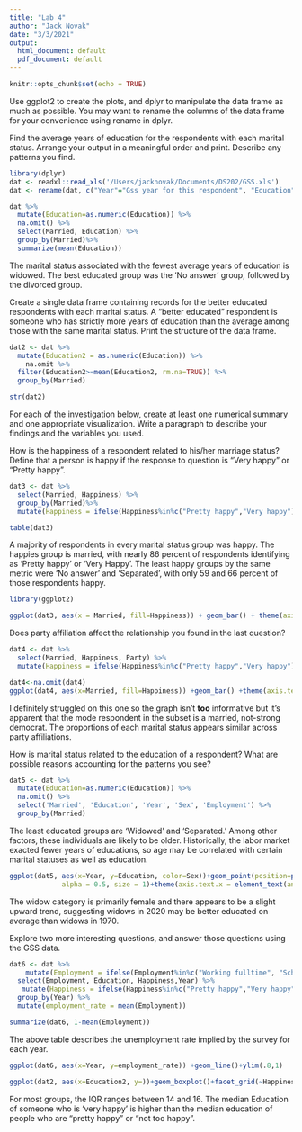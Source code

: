 ```yaml
---
title: "Lab 4"
author: "Jack Novak"
date: "3/3/2021"
output:
  html_document: default
  pdf_document: default
---
```


```r
knitr::opts_chunk$set(echo = TRUE)
```


Use ggplot2 to create the plots, and dplyr to manipulate the data frame as much as possible. You may want to rename the columns of the data frame for your convenience using rename in dplyr.

Find the average years of education for the respondents with each marital status. Arrange your output in a meaningful order and print. Describe any patterns you find.

```r
library(dplyr)
dat <- readxl::read_xls('/Users/jacknovak/Documents/DS202/GSS.xls')
dat <- rename(dat, c("Year"="Gss year for this respondent", "Education"="Highest year of school completed", "Married"="Marital status","Sex"="Respondents sex","Party"="Political party affiliation", "Happiness"="General happiness", "Employment"="Labor force status"))

dat %>%
  mutate(Education=as.numeric(Education)) %>%
  na.omit() %>%
  select(Married, Education) %>%
  group_by(Married)%>%
  summarize(mean(Education))

```

The marital status associated with the fewest average years of education is widowed. The best educated group was the 'No answer' group, followed by the divorced group.


Create a single data frame containing records for the better educated respondents with each marital status. A “better educated” respondent is someone who has strictly more years of education than the average among those with the same marital status. Print the structure of the data frame.

```r
dat2 <- dat %>%
  mutate(Education2 = as.numeric(Education)) %>%
    na.omit %>% 
  filter(Education2>=mean(Education2, rm.na=TRUE)) %>%
  group_by(Married)

str(dat2)
```

For each of the investigation below, create at least one numerical summary and one appropriate visualization. Write a paragraph to describe your findings and the variables you used.

How is the happiness of a respondent related to his/her marriage status? Define that a person is happy if the response to question is “Very happy” or “Pretty happy”.

```r

dat3 <- dat %>%
  select(Married, Happiness) %>%
  group_by(Married)%>%
  mutate(Happiness = ifelse(Happiness%in%c("Pretty happy","Very happy"),'Happy','Not Happy'))

table(dat3)

```

A majority of respondents in every marital status group was happy. The happies group is married, with nearly 86 percent of respondents identifying as 'Pretty happy' or 'Very Happy'. The least happy groups by the same metric were 'No answer' and 'Separated', with only 59 and 66 percent of those respondents happy.

```r
library(ggplot2)

ggplot(dat3, aes(x = Married, fill=Happiness)) + geom_bar() + theme(axis.text.x = element_text(angle = 45, hjust = 1)) + labs(x = "\n Marriage Status", y = "Frequency\n", title = "\n Happiness by Marriage Status \n")

```


Does party affiliation affect the relationship you found in the last question?

```r
dat4 <- dat %>%
  select(Married, Happiness, Party) %>%
  mutate(Happiness = ifelse(Happiness%in%c("Pretty happy","Very happy"),"Happy","Not Happy"))
```

```r
dat4<-na.omit(dat4)
ggplot(dat4, aes(x=Married, fill=Happiness)) +geom_bar() +theme(axis.text.x = element_text(angle = 45, hjust = 1)) +facet_wrap(~Party)

```
I definitely struggled on this one so the graph isn't **too** informative but it's apparent that the mode respondent in the subset is a married, not-strong democrat. The proportions of each marital status appears similar across party affiliations.


How is marital status related to the education of a respondent? What are possible reasons accounting for the patterns you see?

```r
dat5 <- dat %>%
  mutate(Education=as.numeric(Education)) %>%
  na.omit() %>%
  select('Married', 'Education', 'Year', 'Sex', 'Employment') %>%
  group_by(Married)
```

The least educated groups are 'Widowed' and 'Separated.' Among other factors, these individuals are likely to be older. Historically, the labor market exacted fewer years of educations, so age may be correlated with certain marital statuses as well as education.

```r
ggplot(dat5, aes(x=Year, y=Education, color=Sex))+geom_point(position=position_jitter(h=0.1, w=0.1),
             alpha = 0.5, size = 1)+theme(axis.text.x = element_text(angle = 90, hjust = 1))+facet_wrap(~Married)
```
The widow category is primarily female and there appears to be a slight upward trend, suggesting widows in 2020 may be better educated on average than widows in 1970.

Explore two more interesting questions, and answer those questions using the GSS data.

```r
dat6 <- dat %>%
    mutate(Employment = ifelse(Employment%in%c("Working fulltime", "School","Keeping house", "Retired","Working parttime"),1,0)) %>%
  select(Employment, Education, Happiness,Year) %>%
   mutate(Happiness = ifelse(Happiness%in%c("Pretty happy","Very happy"),'Happy','Not Happy')) %>%
  group_by(Year) %>%
  mutate(employment_rate = mean(Employment))

summarize(dat6, 1-mean(Employment))
```
The above table describes the unemployment rate implied by the survey for each year.

```r
ggplot(dat6, aes(x=Year, y=employment_rate)) +geom_line()+ylim(.8,1)
```

```r
ggplot(dat2, aes(x=Education2, y=))+geom_boxplot()+facet_grid(~Happiness)
```
For most groups, the IQR ranges between 14 and 16. The median Education of someone who is 'very happy' is higher than the median education of people who are "pretty happy" or "not too happy".

